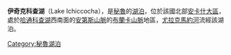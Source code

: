 '''伊奇克科查湖'''（Lake Ichiccocha），是[[秘魯|秘魯]]的[[湖泊|湖泊]]，位於該國北部[[安卡什大區|安卡什大區]]，處於[[哈通科查湖|哈通科查湖]]西南面的[[安第斯山脈|安第斯山脈]]的[[布蘭卡山脈|布蘭卡山脈]]地區，[[尤拉克馬約河|尤拉克馬約河]]流經該湖泊。

{{Peru-geo-stub}}
[[Category:秘魯湖泊|Category:秘魯湖泊]]